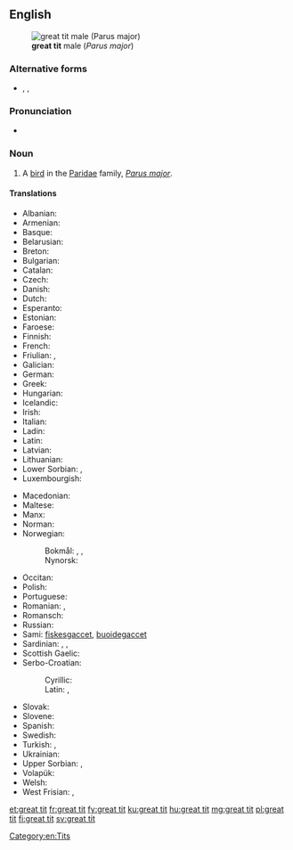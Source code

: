 {{also|great-tit}}
==English==
[[Image:Parus major male.jpg|thumb|right|'''great tit''' male (''Parus major'')]]

===Alternative forms===
* {{l|en|Great Tit}}, {{l|en|Great tit}}, {{l|en|great-tit}}

===Pronunciation===
* {{IPA|/ˈɡɹæt tɪt/|lang=en}}

===Noun===
{{en-noun}}

# A [[bird]] in the [[Paridae]] family, ''[[Parus major]]''.

====Translations====
{{trans-top|Bird}}
* Albanian: {{t|sq|trishtili i madh}}
* Armenian: {{t|hy|մեծ երաշտահավ|sc=Armn}}
* Basque: {{t|eu|kaskabeltz}}
* Belarusian: {{t|be|сініца}}
* Breton: {{t|br|pennglaou}}
* Bulgarian: {{t|bg|голям синигер|sc=Cyrl}}
* Catalan: {{t|ca|mallerenga carbonera|f}}
* Czech: {{t|cs|sýkora koňadra}}
* Danish: {{t+|da|musvit|c}}
* Dutch: {{t+|nl|koolmees|f}}
* Esperanto: {{t|eo|granda paruo}}
* Estonian: {{t|et|rasvatihane}}
* Faroese: {{t|fo|stórtíta}}
* Finnish: {{t+|fi|talitiainen}}
* French: {{t+|fr|mésange}}
* Friulian: {{t|fur|parussule}}, {{t|fur|parusse}}
* Galician: {{t+|gl|ferreiriño abelleiro}}
* German: {{t+|de|Kohlmeise|f}}
* Greek: {{t+|el|καλόγερος}}
* Hungarian: {{t+|hu|széncinege}}
* Icelandic: {{t|is|meisa}}
* Irish: {{t|ga|meantán mór}}
* Italian: {{t|it|cinciallegra}}
* Ladin: {{t|lld|mosela}}
* Latin: {{t|la|Parus major}}
* Latvian: {{t|lv|lielā zīlīte}}
* Lithuanian: {{t+|lt|zylė}}
* Lower Sorbian: {{t|dsb|sykora}}, {{t|dsb|sykorka}}
* Luxembourgish: {{t|lb|Schielmees|f}}
{{trans-mid}}
* Macedonian: {{t|mk|сипка|tr=[[sipka]]|sc=Cyrl}}
* Maltese: {{t|mt|fjorentin}}
* Manx: {{t|gv|bliu-bonnet|m}}
* Norman: {{t|nrf|d'mouaîselle|f}}
* Norwegian:
*: Bokmål: {{t|nb|kjøttmeis|c}}, {{t|nb|talgmeis|c}}, {{t|nb|talgokse|m}}
*: Nynorsk: {{t|nn|kjøtmeis|f}}
* Occitan: {{t|oc|mesenga}}
* Polish: {{t+|pl|sikora bogatka}}
* Portuguese: {{t+|pt|chapim}}
* Romanian: {{t+|ro|pițigoi}}, {{t|ro|pițigoi mare|m}}
* Romansch: {{t|rm|maset grond}}
* Russian: {{t|ru|больша́я сини́ца}}
* Sami: [[fiskesgaccet]], [[buoidegaccet]]
* Sardinian: {{t|sc|acutzaferru}}, {{t|sc|tzerri-tzerri}}, {{t|sc|béccidi}}
* Scottish Gaelic: {{t|gd|currac-baintighearna|m}}
* Serbo-Croatian:
*: Cyrillic: {{t|sh|сеница|sc=Cyrl}}
*: Latin: {{t+|sh|senica|sc=Latn}}, {{t|sh|sjenica velika}}
* Slovak: {{t|sk|sýkorka veľká}}
* Slovene: {{t+|sl|velika sinica}}
* Spanish: {{t+|es|carbonero|m}}
* Swedish: {{t+|sv|talgoxe}}
* Turkish: {{t+|tr|bas}}, {{t|tr|tankara}}
* Ukrainian: {{t|uk|синиця велика|tr=[[sinicja velika]]|sc=Cyrl}}
* Upper Sorbian: {{t|hsb|sykorka}}, {{t|hsb|sykora}}
* Volapük: {{t|vo|gretaparud}}
* Welsh: {{t|cy|titw mawr}}
* West Frisian: {{t+|fy|blokmies|c}}, {{t+|fy|blokfink|c}}
{{trans-bottom}}

[[Category:en:Tits]]

[[et:great tit]]
[[fr:great tit]]
[[fy:great tit]]
[[ku:great tit]]
[[hu:great tit]]
[[mg:great tit]]
[[pl:great tit]]
[[fi:great tit]]
[[sv:great tit]]